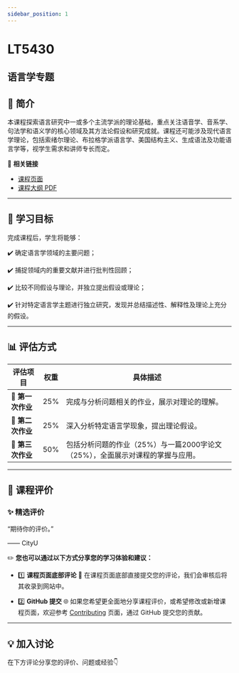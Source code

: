 ```yaml
---
sidebar_position: 1
---
```


# LT5430
## 语言学专题

## **📘 简介**
本课程探索语言研究中一或多个主流学派的理论基础，重点关注语音学、音系学、句法学和语义学的核心领域及其方法论假设和研究成就。课程还可能涉及现代语言学理论，包括索绪尔理论、布拉格学派语言学、美国结构主义、生成语法及功能语言学等，视学生需求和讲师专长而定。

🔗 **相关链接**
- [课程页面](https://www.cityu.edu.hk/catalogue/pg/202526/course/LT5430.htm)
- [课程大纲 PDF](https://www.cityu.edu.hk/catalogue/pg/202526/course/LT5430.pdf)

---

## **🎯 学习目标**

完成课程后，学生将能够：

✔️ 确定语言学领域的主要问题；

✔️ 捕捉领域内的重要文献并进行批判性回顾；

✔️ 比较不同假设与理论，并独立提出假设或理论；

✔️ 针对特定语言学主题进行独立研究，发现并总结描述性、解释性及理论上充分的假设。

---

## **📊 评估方式**

| **评估项目**                  | **权重** | **具体描述**                                                                                     |
|------------------------------|---------|-----------------------------------------------------------------------------------------------|
| **📖 第一次作业**             | 25%     | 完成与分析问题相关的作业，展示对理论的理解。                                                       |
| **📖 第二次作业**             | 25%     | 深入分析特定语言学现象，提出理论假设。                                                             |
| **📄 第三次作业**             | 50%     | 包括分析问题的作业（25%）与一篇2000字论文（25%），全面展示对课程的掌握与应用。                                   |

---

## **💬 课程评价**

### ✨ **精选评价**
<div className={commentStyles.commentBox}>
    <p className={commentStyles.commentText}>
        “期待你的评价。”
    </p>
    <p className={commentStyles.commentAuthor}>—— CityU</p>
</div>

✏️ **您也可以通过以下方式分享您的学习体验和建议：**

- 1️⃣ **课程页面底部评论**
💬 在课程页面底部直接提交您的评论，我们会审核后将其收录到网站中。

- 2️⃣ **GitHub 提交**
🌐 如果您希望更全面地分享课程评价，或希望修改或新增课程页面，欢迎参考 [Contributing](/contributing) 页面，通过 GitHub 提交您的贡献。

---

## **💡 加入讨论**

在下方评论分享您的评价、问题或经验👇
<Utterances />
